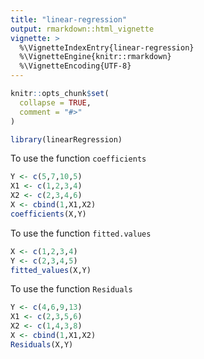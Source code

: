 ```yaml
---
title: "linear-regression"
output: rmarkdown::html_vignette
vignette: >
  %\VignetteIndexEntry{linear-regression}
  %\VignetteEngine{knitr::rmarkdown}
  %\VignetteEncoding{UTF-8}
---
```


```r
knitr::opts_chunk$set(
  collapse = TRUE,
  comment = "#>"
)
```

```r
library(linearRegression)
```

To use the function `coefficients`

```r
Y <- c(5,7,10,5)
X1 <- c(1,2,3,4)
X2 <- c(2,3,4,6)
X <- cbind(1,X1,X2)
coefficients(X,Y)
```

To use the function `fitted.values`

```r
X <- c(1,2,3,4)
Y <- c(2,3,4,5)
fitted_values(X,Y)
```

To use the function `Residuals`

```r
Y <- c(4,6,9,13)
X1 <- c(2,3,5,6)
X2 <- c(1,4,3,8)
X <- cbind(1,X1,X2)
Residuals(X,Y)
```

